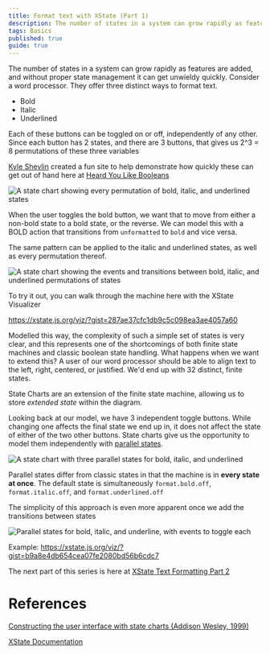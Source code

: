 ```yaml
---
title: Format text with XState (Part 1)
description: The number of states in a system can grow rapidly as features are added. XState allows us to model these easily with parallel state management.
tags: Basics
published: true
guide: true
---
```


The number of states in a system can grow rapidly as features are added, and without proper state management it can get unwieldy quickly. Consider a word processor. They offer three distinct ways to format text.

- Bold
- Italic
- Underlined

Each of these buttons can be toggled on or off, independently of any other. Since each button has 2 states, and there are 3 buttons, that gives us 2^3 = 8 permutations of these three variables

[Kyle Shevlin](https://kyleshevlin.com/) created a fun site to help demonstrate how quickly these can get out of hand here at [Heard You Like Booleans](https://heard-you-like-booleans.netlify.com/?options=bold,%20italic,%20underlined)

![A state chart showing every permutation of bold, italic, and underlined states](https://dev-to-uploads.s3.amazonaws.com/i/o7ha49dwsyzkqbj7kbot.png)

When the user toggles the bold button, we want that to move from either a non-bold state to a bold state, or the reverse. We can model this with a BOLD action that transitions from `unformatted` to `bold` and vice versa.

The same pattern can be applied to the italic and underlined states, as well as every permutation thereof.

![A state chart showing the events and transitions between bold, italic, and underlined permutations of states](https://dev-to-uploads.s3.amazonaws.com/i/6c6my2yw5712z804oik6.png)

To try it out, you can walk through the machine here with the XState Visualizer

https://xstate.js.org/viz/?gist=287ae37cfc1db9c5c098ea3ae4057a60

Modelled this way, the complexity of such a simple set of states is very clear, and this represents one of the shortcomings of both finite state machines and classic boolean state handling. What happens when we want to extend this? A user of our word processor should be able to align text to the left, right, centered, or justified. We'd end up with 32 distinct, finite states.

State Charts are an extension of the finite state machine, allowing us to store _extended state_ within the diagram.

Looking back at our model, we have 3 independent toggle buttons. While changing one affects the final state we end up in, it does not affect the state of either of the two other buttons. State charts give us the opportunity to model them independently with [parallel states](https://xstate.js.org/docs/content/parallel.html).

![A state chart with three parallel states for bold, italic, and underlined](https://dev-to-uploads.s3.amazonaws.com/i/fv1cbgsdtf9a16iuuern.png)

Parallel states differ from classic states in that the machine is in **every state at once**. The default state is simultaneously `format.bold.off`, `format.italic.off`, and `format.underlined.off`

The simplicity of this approach is even more apparent once we add the transitions between states

![Parallel states for bold, italic, and underline, with events to toggle each](https://dev-to-uploads.s3.amazonaws.com/i/35pyfbfv4vzwukmb2pu6.png)

Example: https://xstate.js.org/viz/?gist=b9a8e4db654cea07fe2080bd56b6cdc7

The next part of this series is here at [XState Text Formatting Part 2](blog/format-text-with-xstate-2)

# References

[Constructing the user interface with state charts (Addison Wesley, 1999)](https://libgen.lc/ads.php?md5=4D04F809E3680D075B916D541BC2A28A)

[XState Documentation](https://xstate.js.org/docs/)
